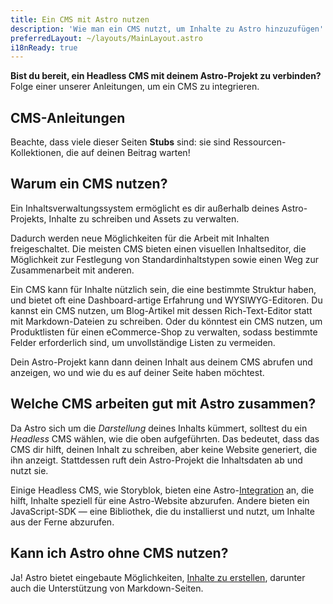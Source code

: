 ```yaml
---
title: Ein CMS mit Astro nutzen
description: 'Wie man ein CMS nutzt, um Inhalte zu Astro hinzuzufügen'
preferredLayout: ~/layouts/MainLayout.astro
i18nReady: true
---
```




**Bist du bereit, ein Headless CMS mit deinem Astro-Projekt zu verbinden?** Folge einer unserer Anleitungen, um ein CMS zu integrieren.

## CMS-Anleitungen

<CMSGuidesNav />

Beachte, dass viele dieser Seiten **Stubs** sind: sie sind Ressourcen-Kollektionen, die auf deinen Beitrag warten!

## Warum ein CMS nutzen?

Ein Inhaltsverwaltungssystem ermöglicht es dir außerhalb deines Astro-Projekts, Inhalte zu schreiben und Assets zu verwalten.

Dadurch werden neue Möglichkeiten für die Arbeit mit Inhalten freigeschaltet. Die meisten CMS bieten einen visuellen Inhaltseditor, die Möglichkeit zur Festlegung von Standard&shy;inhaltstypen sowie einen Weg zur Zusammenarbeit mit anderen.

Ein CMS kann für Inhalte nützlich sein, die eine bestimmte Struktur haben, und bietet oft eine Dashboard-artige Erfahrung und WYSIWYG-Editoren. Du kannst ein CMS nutzen, um Blog-Artikel mit dessen Rich-Text-Editor statt mit Markdown-Dateien zu schreiben. Oder du könntest ein CMS nutzen, um Produktlisten für einen eCommerce-Shop zu verwalten, sodass bestimmte Felder erforderlich sind, um unvollständige Listen zu vermeiden.

Dein Astro-Projekt kann dann deinen Inhalt aus deinem CMS abrufen und anzeigen, wo und wie du es auf deiner Seite haben möchtest.

## Welche CMS arbeiten gut mit Astro zusammen?

Da Astro sich um die _Darstellung_ deines Inhalts kümmert, solltest du ein _Headless_ CMS wählen, wie die oben aufgeführten. Das bedeutet, dass das CMS dir hilft, deinen Inhalt zu schreiben, aber keine Website generiert, die ihn anzeigt. Stattdessen ruft dein Astro-Projekt die Inhaltsdaten ab und nutzt sie.

Einige Headless CMS, wie Storyblok, bieten eine Astro-[Integration](/de/guides/integrations-guide/) an, die hilft, Inhalte speziell für eine Astro-Website abzurufen. Andere bieten ein JavaScript-SDK — eine Bibliothek, die du installierst und nutzt, um Inhalte aus der Ferne abzurufen.

## Kann ich Astro ohne CMS nutzen?

Ja! Astro bietet eingebaute Möglichkeiten, [Inhalte zu erstellen](/de/guides/content/), darunter auch die Unterstützung von Markdown-Seiten.
